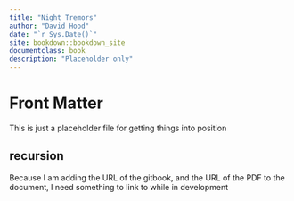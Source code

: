 ```yaml
--- 
title: "Night Tremors"
author: "David Hood"
date: "`r Sys.Date()`"
site: bookdown::bookdown_site
documentclass: book
description: "Placeholder only"
---
```


# Front Matter {-}

This is just a placeholder file for getting things into position

## recursion

Because I am adding the URL of the gitbook, and the URL of the PDF to the document, I need something to link to while in development


